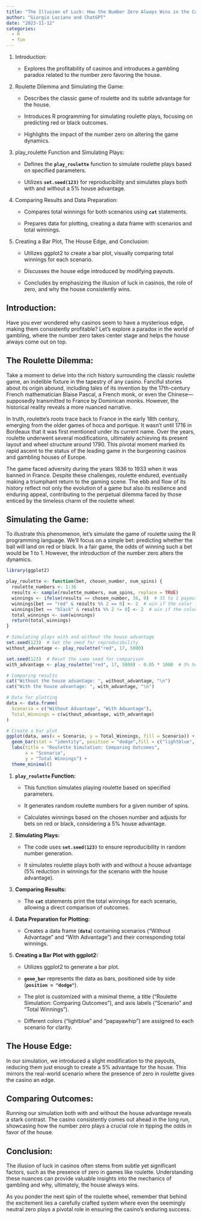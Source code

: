 ```yaml
---
title: "The Illusion of Luck: How the Number Zero Always Wins in the Casino"
author: "Giorgio Luciano and ChatGPT"
date: "2023-11-12"
categories: 
  - R
  - fun
---
```


1.  Introduction:

    -   Explores the profitability of casinos and introduces a gambling paradox related to the number zero favoring the house.

2.  Roulette Dilemma and Simulating the Game:

    -   Describes the classic game of roulette and its subtle advantage for the house.

    -   Introduces R programming for simulating roulette plays, focusing on predicting red or black outcomes.

    -   Highlights the impact of the number zero on altering the game dynamics.

3.  play_roulette Function and Simulating Plays:

    -   Defines the **`play_roulette`** function to simulate roulette plays based on specified parameters.

    -   Utilizes **`set.seed(123)`** for reproducibility and simulates plays both with and without a 5% house advantage.

4.  Comparing Results and Data Preparation:

    -   Compares total winnings for both scenarios using **`cat`** statements.

    -   Prepares data for plotting, creating a data frame with scenarios and total winnings.

5.  Creating a Bar Plot, The House Edge, and Conclusion:

    -   Utilizes ggplot2 to create a bar plot, visually comparing total winnings for each scenario.

    -   Discusses the house edge introduced by modifying payouts.

    -   Concludes by emphasizing the illusion of luck in casinos, the role of zero, and why the house consistently wins.

## **Introduction:**

Have you ever wondered why casinos seem to have a mysterious edge, making them consistently profitable? Let's explore a paradox in the world of gambling, where the number zero takes center stage and helps the house always come out on top.

## **The Roulette Dilemma:**

Take a moment to delve into the rich history surrounding the classic roulette game, an indelible fixture in the tapestry of any casino. Fanciful stories about its origin abound, including tales of its invention by the 17th-century French mathematician Blaise Pascal, a French monk, or even the Chinese---supposedly transmitted to France by Dominican monks. However, the historical reality reveals a more nuanced narrative.

In truth, roulette's roots trace back to France in the early 18th century, emerging from the older games of hoca and portique. It wasn't until 1716 in Bordeaux that it was first mentioned under its current name. Over the years, roulette underwent several modifications, ultimately achieving its present layout and wheel structure around 1790. This pivotal moment marked its rapid ascent to the status of the leading game in the burgeoning casinos and gambling houses of Europe.

The game faced adversity during the years 1836 to 1933 when it was banned in France. Despite these challenges, roulette endured, eventually making a triumphant return to the gaming scene. The ebb and flow of its history reflect not only the evolution of a game but also its resilience and enduring appeal, contributing to the perpetual dilemma faced by those enticed by the timeless charm of the roulette wheel.

## **Simulating the Game:**

To illustrate this phenomenon, let's simulate the game of roulette using the R programming language. We'll focus on a simple bet: predicting whether the ball will land on red or black. In a fair game, the odds of winning such a bet would be 1 to 1. However, the introduction of the number zero alters the dynamics.

```r

library(ggplot2)

play_roulette <- function(bet, chosen_number, num_spins) {
  roulette_numbers <- 1:36
  results <- sample(roulette_numbers, num_spins, replace = TRUE)
  winnings <- ifelse(results == chosen_number, 36, 0)  # 35 to 1 payout
  winnings[bet == "red" & results %% 2 == 0] <- 2  # win if the color is red
  winnings[bet == "black" & results %% 2 != 0] <- 2  # win if the color is black
  total_winnings <- sum(winnings)
  return(total_winnings)
}

# Simulating plays with and without the house advantage
set.seed(123)  # Set the seed for reproducibility
without_advantage <- play_roulette("red", 17, 5000)

set.seed(123)  # Reset the same seed for comparison
with_advantage <- play_roulette("red", 17, 5000) - 0.05 * 1000  # 5% house advantage

# Comparing results
cat("Without the house advantage: ", without_advantage, "\n")
cat("With the house advantage: ", with_advantage, "\n")

# Data for plotting
data <- data.frame(
  Scenario = c("Without Advantage", "With Advantage"),
  Total_Winnings = c(without_advantage, with_advantage)
)

# Create a bar plot
ggplot(data, aes(x = Scenario, y = Total_Winnings, fill = Scenario)) +
  geom_bar(stat = "identity", position = "dodge",fill = c("lightblue", "papayawhip")) +
  labs(title = "Roulette Simulation: Comparing Outcomes",
       x = "Scenario",
       y = "Total Winnings") +
  theme_minimal()


```

1.  **`play_roulette` Function:**

    -   This function simulates playing roulette based on specified parameters.

    -   It generates random roulette numbers for a given number of spins.

    -   Calculates winnings based on the chosen number and adjusts for bets on red or black, considering a 5% house advantage.

2.  **Simulating Plays:**

    -   The code uses **`set.seed(123)`** to ensure reproducibility in random number generation.

    -   It simulates roulette plays both with and without a house advantage (5% reduction in winnings for the scenario with the house advantage).

3.  **Comparing Results:**

    -   The **`cat`** statements print the total winnings for each scenario, allowing a direct comparison of outcomes.

4.  **Data Preparation for Plotting:**

    -   Creates a data frame (**`data`**) containing scenarios ("Without Advantage" and "With Advantage") and their corresponding total winnings.

5.  **Creating a Bar Plot with ggplot2:**

    -   Utilizes ggplot2 to generate a bar plot.

    -   **`geom_bar`** represents the data as bars, positioned side by side (**`position = "dodge"`**).

    -   The plot is customized with a minimal theme, a title ("Roulette Simulation: Comparing Outcomes"), and axis labels ("Scenario" and "Total Winnings").

    -   Different colors ("lightblue" and "papayawhip") are assigned to each scenario for clarity.

## **The House Edge:**

In our simulation, we introduced a slight modification to the payouts, reducing them just enough to create a 5% advantage for the house. This mirrors the real-world scenario where the presence of zero in roulette gives the casino an edge.

## **Comparing Outcomes:**

Running our simulation both with and without the house advantage reveals a stark contrast. The casino consistently comes out ahead in the long run, showcasing how the number zero plays a crucial role in tipping the odds in favor of the house.

## **Conclusion:**

The illusion of luck in casinos often stems from subtle yet significant factors, such as the presence of zero in games like roulette. Understanding these nuances can provide valuable insights into the mechanics of gambling and why, ultimately, the house always wins.

As you ponder the next spin of the roulette wheel, remember that behind the excitement lies a carefully crafted system where even the seemingly neutral zero plays a pivotal role in ensuring the casino's enduring success.
